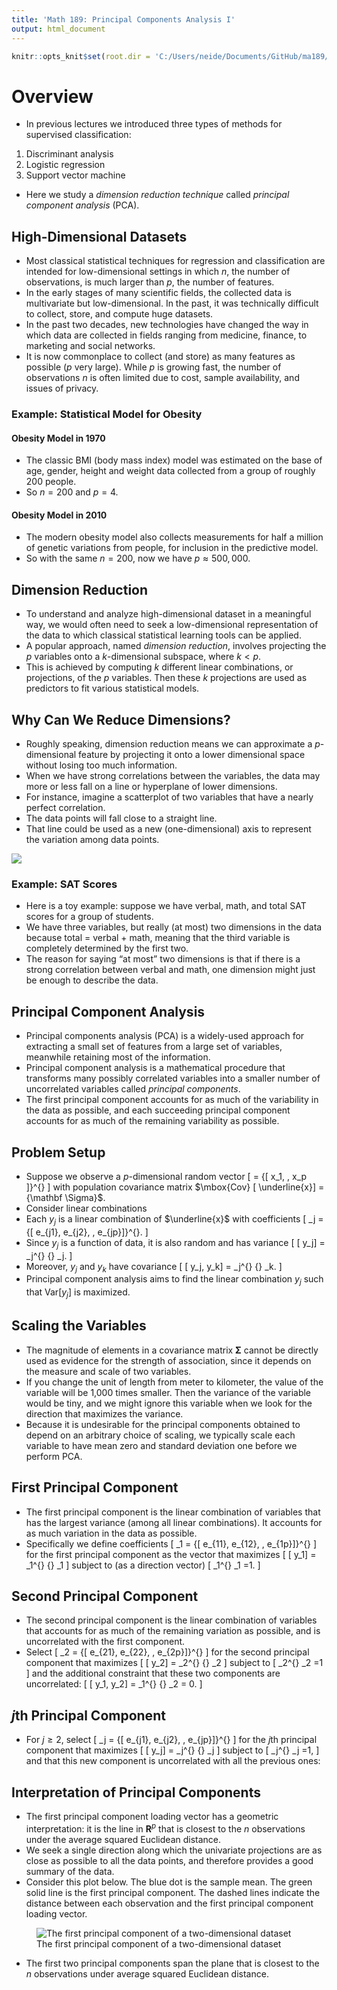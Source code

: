 ```yaml
---
title: 'Math 189: Principal Components Analysis I'
output: html_document
---
```


```r
knitr::opts_knit$set(root.dir = 'C:/Users/neide/Documents/GitHub/ma189/Data')
```

# Overview

- In previous lectures we introduced three types of methods for supervised classification:

1. Discriminant analysis
2. Logistic regression
3. Support vector machine

- Here we study a *dimension reduction technique* called *principal component analysis* (PCA).

## High-Dimensional Datasets

- Most classical statistical techniques for regression and classification are intended for low-dimensional settings in which $n$, the number of observations, is much larger than $p$, the number of features.
- In the early stages of many scientific fields, the collected data is multivariate but low-dimensional. In the past, it was technically difficult to collect, store, and compute huge datasets.
- In the past two decades, new technologies have changed the way in which data are collected in fields ranging from medicine, finance, to marketing and social networks.
- It is now commonplace to collect (and store) as many features as possible ($p$ very large). While $p$ is growing fast, the number of observations $n$ is often limited due to cost, sample availability, and issues of privacy.

### Example: Statistical Model for Obesity

#### Obesity Model in 1970

- The classic BMI (body mass index) model was estimated on the base of age, gender, height and weight data collected from a group of roughly 200 people.
- So $n=200$ and $p=4$.

#### Obesity Model in 2010

- The modern obesity model also collects measurements for half a million of genetic variations from people, for inclusion in the predictive model.
- So with the same $n=200$, now we have $p \approx 500,000$.

## Dimension Reduction

- To understand and analyze high-dimensional dataset in a meaningful way, we would often need to seek a low-dimensional representation of the data to which classical statistical learning tools can be applied.
- A popular approach, named *dimension reduction*, involves projecting the $p$ variables onto a $k$-dimensional subspace, where $k < p$.
- This is achieved by computing $k$ different linear combinations, or projections, of the $p$ variables. Then these $k$ projections are used as predictors to fit various statistical models.

## Why Can We Reduce Dimensions?

- Roughly speaking, dimension reduction means we can approximate a $p$-dimensional feature by projecting it onto a lower dimensional space without losing too much information.
- When we have strong correlations between the variables, the data may more or less fall on a line or hyperplane of lower dimensions.
- For instance, imagine a scatterplot of two variables that have a nearly perfect correlation.
- The data points will fall close to a straight line.
- That line could be used as a new (one-dimensional) axis to represent the variation among data points.

![](images/2d-1d.png)

### Example: SAT Scores

- Here is a toy example: suppose we have verbal, math, and total SAT scores for a group of students.
- We have three variables, but really (at most) two dimensions in the data because total = verbal + math, meaning that the third variable is completely determined by the first two.
- The reason for saying "at most” two dimensions is that if there is a strong correlation between verbal and math, one dimension might just be enough to describe the data.

## Principal Component Analysis

- Principal components analysis (PCA) is a widely-used approach for extracting a small set of features from a large set of variables, meanwhile retaining most of the information.
- Principal component analysis is a mathematical procedure that transforms many possibly correlated variables into a smaller number of uncorrelated variables called *principal components*.
- The first principal component accounts for as much of the variability in the data as
possible, and each succeeding principal component accounts for as much of the remaining variability as possible.

## Problem Setup

- Suppose we observe a $p$-dimensional random vector
\[
 \underline{x} = {[ x_1, \ldots, x_p ]}^{\prime}
\]
with population covariance matrix $\mbox{Cov} [ \underline{x}] = {\mathbf \Sigma}$.
- Consider linear combinations
\begin{align*}
 y_1 & = e_{11} x_1 + e_{12} x_2 + \ldots + e_{1p} x_p  \\
 y_2 & = e_{21} x_1 + e_{22} x_2 + \ldots + e_{2p} x_p  \\
  & \vdots \\
   y_p & = e_{p1} x_1 + e_{p2} x_2 + \ldots + e_{pp} x_p 
\end{align*}
- Each $y_j$ is a linear combination of $\underline{x}$ with coefficients
\[
  \underline{e}_j = {[ e_{j1}, e_{j2}, \ldots, e_{jp}]}^{\prime}.
\]
- Since $y_j$ is a function of data, it is also random and has variance
\[
 \mbox{Var}[ y_j] = \underline{e}_j^{\prime} {\mathbf \Sigma} \underline{e}_j.
\]
- Moreover, $y_j$ and $y_k$ have covariance
\[
 \mbox{Cov}[ y_j, y_k] = \underline{e}_j^{\prime} {\mathbf \Sigma} \underline{e}_k.
\]
- Principal component analysis aims to find the linear combination $y_j$ such that $\mbox{Var} [ y_j]$ is maximized.

## Scaling the Variables

- The magnitude of elements in a covariance matrix ${\mathbf \Sigma}$ cannot be directly used as evidence for the strength of association, since it depends on the measure and scale of two variables.
- If you change the unit of length from meter to kilometer, the value of the variable will be
1,000 times smaller. Then the variance of the variable would be tiny, and we might ignore
this variable when we look for the direction that maximizes the variance.
- Because it is undesirable for the principal components obtained to depend on an arbitrary
choice of scaling, we typically scale each variable to have mean zero and standard deviation one before we perform PCA.

## First Principal Component

- The first principal component is the linear combination of variables that has the largest variance (among all linear combinations). It accounts for as much variation in the data as possible.
- Specifically we define coefficients
\[
  \underline{e}_1 = {[ e_{11}, e_{12}, \ldots, e_{1p}]}^{\prime}
\]
for the first principal component as the vector that maximizes
\[
 \mbox{Var}[ y_1] = \underline{e}_1^{\prime} {\mathbf \Sigma} \underline{e}_1
\]
subject to (as a direction vector)
\[
  \underline{e}_1^{\prime} \underline{e}_1 =1.
\]

## Second Principal Component

- The second principal component is the linear combination of variables that accounts for as much of the remaining variation as possible, and is uncorrelated with the first component.
- Select
\[
  \underline{e}_2 = {[ e_{21}, e_{22}, \ldots, e_{2p}]}^{\prime}
\]
for the second principal component that maximizes
\[
 \mbox{Var}[ y_2] = \underline{e}_2^{\prime} {\mathbf \Sigma} \underline{e}_2
\]
subject to
\[
  \underline{e}_2^{\prime} \underline{e}_2 =1
\]
and the additional constraint that these two components are uncorrelated:
\[
 \mbox{Cov}[ y_1, y_2] = \underline{e}_1^{\prime} {\mathbf \Sigma} \underline{e}_2 = 0.
\]

## $j$th Principal Component

- For $j \geq 2$, select
\[
  \underline{e}_j = {[ e_{j1}, e_{j2}, \ldots, e_{jp}]}^{\prime}
\]
for the $j$th principal component that maximizes
\[
 \mbox{Var}[ y_j] = \underline{e}_j^{\prime} {\mathbf \Sigma} \underline{e}_j
\]
subject to
\[
  \underline{e}_j^{\prime} \underline{e}_j =1,
\]
and that this new component is uncorrelated with all the previous ones:
\begin{align*}
  \mbox{Cov}[ y_1, y_j] & = \underline{e}_1^{\prime} {\mathbf \Sigma} \underline{e}_j = 0 \\
  \mbox{Cov}[ y_2, y_j] & = \underline{e}_2^{\prime} {\mathbf \Sigma} \underline{e}_j = 0 \\
 & \vdots \\
   \mbox{Cov}[ y_{j-1}, y_j] & = \underline{e}_{j-1}^{\prime} {\mathbf \Sigma} \underline{e}_j = 0.
  \end{align*}

## Interpretation of Principal Components

- The first principal component loading vector has a geometric interpretation: it is the line in ${\mathbf R}^p$ that is closest to the $n$ observations under the average squared Euclidean distance.
- We seek a single direction along which the univariate projections are as close as possible to all the data points, and therefore provides a good summary of the data.
- Consider this plot below. The blue dot is the sample mean. The green solid line is the first principal component. The dashed lines indicate the distance between each observation and the first principal component loading vector.


![The first principal component of a two-dimensional dataset](images/one_pc.png)


- The first two principal components span the plane that is closest to the $n$ observations
under average squared Euclidean distance.


